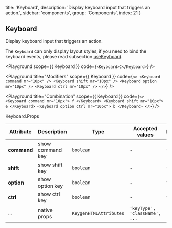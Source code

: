 
  title: 'Keyboard',
  description: 'Display keyboard input that triggers an action.',
  sidebar: 'components',
  group: 'Components',
  index: 21
}

## Keyboard

Display keyboard input that triggers an action.

The `Keyboard` can only display layout styles, if you need to bind the keyboard events, please read subsection [useKeyboard](/docs/hooks/use-keyboard).

<Playground
  scope={{ Keyboard }}
  code={`
<Keyboard>C</Keyboard>
`}
/>

<Playground
  title="Modifiers"
  scope={{ Keyboard }}
  code={`
<>
  <Keyboard command mr="10px" />
  <Keyboard shift mr="10px" />
  <Keyboard option mr="10px" />
  <Keyboard ctrl mr="10px" />
</>
`}
/>

<Playground
  title="Combination"
  scope={{ Keyboard }}
  code={`
  <>
    <Keyboard command mr="10px">
      f
    </Keyboard>
    <Keyboard shift mr="10px">
      e
    </Keyboard>
    <Keyboard option ctrl mr="10px">
      b
    </Keyboard>
  </>
`}
/>

<Attributes edit="/pages/docs/components/keyboard.mdx">
<Attributes.Title>Keyboard.Props</Attributes.Title>

| Attribute   | Description      | Type                   | Accepted values               | Default |
| ----------- | ---------------- | ---------------------- | ----------------------------- | ------- |
| **command** | show command key | `boolean`              | -                             | `false` |
| **shift**   | show shift key   | `boolean`              | -                             | `false` |
| **option**  | show option key  | `boolean`              | -                             | `false` |
| **ctrl**    | show ctrl key    | `boolean`              | -                             | `false` |
| ...         | native props     | `KeygenHTMLAttributes` | `'keyType', 'className', ...` | -       |

</Attributes>


